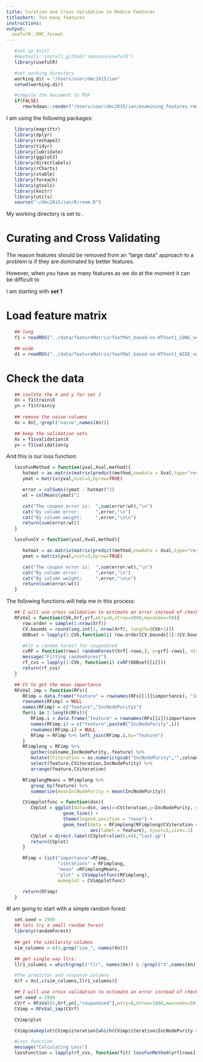 ```yaml
---
title: Curation and Cross Validation to Reduce Features
titleshort: Too many features
instructions: 
output:
  usefulR::DMC_format
---
```


<!--- # (R code (No Results in Document)) -->
```r
   #set up knitr
   #devtools::install_github('imouzon/usefulR')
   library(usefulR)

   #set working directory
   working.dir = "/Users/user/dmc2015/ian"
   setwd(working.dir)

   #compile the document to PDF
   if(FALSE) 
      rmarkdown::render("/Users/user/dmc2015/ian/examining_features.rmd")
```

I am using the following packages:
<!--- # (R code (No Results in Document))-->
```r
   library(magrittr)
   library(dplyr)
   library(reshape2)
   library(tidyr)
   library(lubridate)
   library(ggplot2)
   library(directlabels)
   library(rCharts)
   library(xtable)
   library(foreach)
   library(gtools)
   library(knitr)
   library(utils)
   source("~/dmc2015/ian/R/renm.R")
```
My working directory is set to \verb!~/dmc2015/ian/!.

# Curating and Cross Validating

The reason features should be removed from an "large data" approach to a problem
is if they are dominated by better features.

However, when you have as many features as we do at the moment it can be difficult to 

I am starting with **set 1**

# Load feature matrix
<!--- dgg: R code (No Results in Document) -->
```r
   ## long 
   f1 = readRDS("../data/featureMatrix/featMat_based-on-HTVset1_LONG_ver0.3.rds")

   ## wide
   d1 = readRDS("../data/featureMatrix/featMat_based-on-HTVset1_WIDE_ver0.3.rds")
```

# Check the data
<!--- chkh: R code (No Results in Document) -->
```r
   ## isolate the X and y for set 1
   Xn = f1$train$X
   yn = f1$train$y
   
   ## remove the naive columns
   Xn = Xn[,!grepl("naive",names(Xn))]

   ## keep the validation sets
   Xv = f1$validation$X
   yv = f1$validation$y
```

And this is our loss function:
<!--- loss: R code (No Results in Document) -->
```r
   lossFunMethod = function(yval,Xval,method){
      hatmat = as.matrix(matrix(predict(method,newdata = Xval,type="response"),ncol=3,byrow=TRUE))
      ymat = matrix(yval,ncol=3,byrow=TRUE)

      error = colSums((ymat - hatmat)^2)
      wt = colMeans(ymat)^2

      cat("The coupon error is:  ",sum(error/wt),"\n")
      cat("By column error:      ",error,"\n")
      cat("By column weight:     ",error,"\n\n")
      return(sum(error/wt))
   }

   lossFunCV = function(yval,Xval,method){

      hatmat = as.matrix(matrix(predict(method,newdata = Xval,type="response"),ncol=3,byrow=TRUE))
      ymat = matrix(yval,ncol=3,byrow=TRUE)

      cat("The coupon error is:  ",sum(error/wt),"\n")
      cat("By column error:      ",error,"\n")
      cat("By column weight:     ",error,"\n\n")
      return(sum(error/wt))
   }
```

The following functions will help me in this process:
<!--- : R code (No Results in Document) -->
```r
   ## I will use cross validation to estimate an error instead of checking the validation set
   RFxVal = function(CVk,Xrf,yrf,mtry=8,ntree=1000,maxnodes=50){
      row.order = sample(1:nrow(Xrf))
      CV.bounds = round(seq.int(1, nrow(Xrf), length=(CVk+1)))
      OOBset = lapply(1:CVk,function(i) row.order[CV.bounds[1]:(CV.bounds[2]-1)])

      #Fit a random forest for couponUsed
      cvRF = function(rows) randomForest(Xrf[-rows,], y=yrf[-rows], ntree=ntree, mtry=mtry, replace=TRUE, maxnodes = maxnodes)
      message("Fitting randomForest")
      rf_cvs = lapply(1:CVk, function(i) cvRF(OOBset[[i]]))
      return(rf_cvs)
   }

   ## CV to get the mean importance
   RFxVal_imp = function(RFs){
      RFimp = data.frame("feature" = rownames(RFs[[1]]$importance), "IncNodePurity1" = RFs[[1]]$importance)
      rownames(RFimp) = NULL
      names(RFimp) = c("feature","IncNodePurity1")
      for(i in 2:length(RFs)){
         RFimp.i = data.frame("feature" = rownames(RFs[[i]]$importance), "IncNodePurity1" = RFs[[i]]$importance)
         names(RFimp.i) = c("feature",paste0("IncNodePurity",i))
         rownames(RFimp.i) = NULL
         RFimp = RFimp %>% left_join(RFimp.i,by="feature")
      }
      RFimplong = RFimp %>%
         gather(colname,IncNodePurity,-feature) %>%
         mutate(CViteration = as.numeric(gsub("IncNodePurity","",colname))) %>%
         select(feature,CViteration,IncNodePurity) %>%
         arrange(feature,CViteration)

      RFimplongMeans = RFimplong %>% 
         group_by(feature) %>% 
         summarize(meanIncNodePurity = mean(IncNodePurity))

      CVimpplotfunc = function(dsn){
         CVplot = ggplot(data=dsn, aes(x=CViteration,y=IncNodePurity, group = feature, color=feature)) +
                     geom_line() +
                     theme(legend.position = "none") + 
                     geom_text(data = RFimplong[RFimplong$CViteration == 1,],
                               aes(label = feature), hjust=1,size=.1)
         CVplot = direct.label(CVplot+xlim(0,44),"last.qp")
         return(CVplot)
      }

      RFimp = list("importance"=RFimp, 
                   "iterations" = RFimplong, 
                   "mean" =RFimplongMeans, 
                   "plot" = CVimpplotfunc(RFimplong),
                   makeplot = CVimpplotfunc)

      return(RFimp)
   }
```

#I am going to start with a simple random forest
<!--- rf: R code (No Results in Document) -->
```r
   set.seed = 1999
   ## lets try a small random forest
   library(randomForest)
   
   ## get the similarity columns
   sim_columns = c(3,grep("sim_", names(Xn)))

   ## get single way llrs:
   llr1_columns = which(grepl("llr", names(Xn)) & !grepl("X",names(Xn)))

   #The predictor and response columns
   Xrf = Xn[,c(sim_columns,llr1_columns)]

   ## I will use cross validation to estimate an error instead of checking the validation set
   set.seed = 1999
   CVrf = RFxVal(5,Xrf,yn[,"couponUsed"],mtry=8,ntree=1000,maxnodes=50)
   CVimp = RFxVal_imp(CVrf)

   CVimp$plot

   CVimp$makeplot(CVimp$iteration[which(CVimp$iteration$IncNodePurity > 1),])

   #Loss function
   message("Calculating Loss")
   lossFunction = lapply(rf_cvs, function(fit) lossFunMethod(yrf[rows],Xv[rows,which(names(Xv) %in% names(Xrf))],fit))
```
